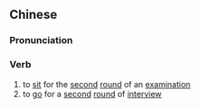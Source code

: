 ==Chinese==
{{zh-forms|s=复试}}

===Pronunciation===
{{zh-pron
|m=fùshì
|cat=v
}}

===Verb===
{{zh-verb}}

# to [[sit]] for the [[second]] [[round]] of an [[examination]]
# to [[go]] for a [[second]] [[round]] of [[interview]]